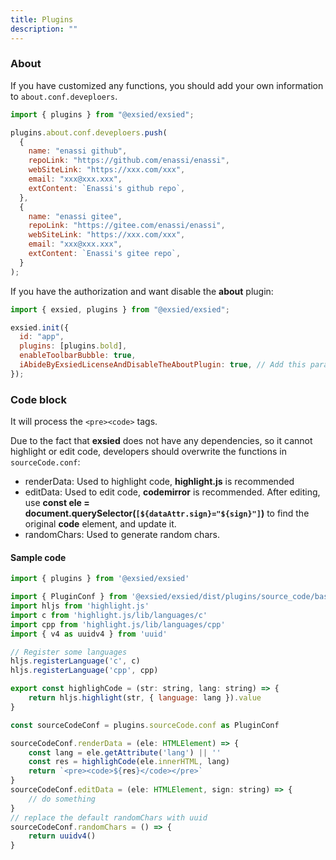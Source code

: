 ```yaml
---
title: Plugins
description: ""
---
```


### About

If you have customized any functions, you should add your own information to `about.conf.deveploers`.

```js
import { plugins } from "@exsied/exsied";

plugins.about.conf.deveploers.push(
  {
    name: "enassi github",
    repoLink: "https://github.com/enassi/enassi",
    webSiteLink: "https://xxx.com/xxx",
    email: "xxx@xxx.xxx",
    extContent: `Enassi's github repo`,
  },
  {
    name: "enassi gitee",
    repoLink: "https://gitee.com/enassi/enassi",
    webSiteLink: "https://xxx.com/xxx",
    email: "xxx@xxx.xxx",
    extContent: `Enassi's gitee repo`,
  }
);
```

If you have the authorization and want disable the **about** plugin:

```js
import { exsied, plugins } from "@exsied/exsied";

exsied.init({
  id: "app",
  plugins: [plugins.bold],
  enableToolbarBubble: true,
  iAbideByExsiedLicenseAndDisableTheAboutPlugin: true, // Add this param
});
```

### Code block

It will process the `<pre><code>` tags.

Due to the fact that **exsied** does not have any dependencies, so it cannot highlight or edit code, developers should overwrite the functions in `sourceCode.conf`:

- renderData: Used to highlight code, **highlight.js** is recommended
- editData: Used to edit code, **codemirror** is recommended. After editing, use **const ele = document.querySelector(`[${dataAttr.sign}="${sign}"]`)** to find the original **code** element, and update it.
- randomChars: Used to generate random chars.

#### Sample code

```js
import { plugins } from '@exsied/exsied'

import { PluginConf } from '@exsied/exsied/dist/plugins/source_code/base'
import hljs from 'highlight.js'
import c from 'highlight.js/lib/languages/c'
import cpp from 'highlight.js/lib/languages/cpp'
import { v4 as uuidv4 } from 'uuid'

// Register some languages
hljs.registerLanguage('c', c)
hljs.registerLanguage('cpp', cpp)

export const highlighCode = (str: string, lang: string) => {
	return hljs.highlight(str, { language: lang }).value
}

const sourceCodeConf = plugins.sourceCode.conf as PluginConf

sourceCodeConf.renderData = (ele: HTMLElement) => {
	const lang = ele.getAttribute('lang') || ''
	const res = highlighCode(ele.innerHTML, lang)
	return `<pre><code>${res}</code></pre>`
}
sourceCodeConf.editData = (ele: HTMLElement, sign: string) => {
	// do something
}
// replace the default randomChars with uuid
sourceCodeConf.randomChars = () => {
	return uuidv4()
}
```
